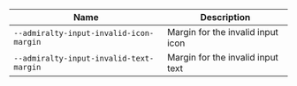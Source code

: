 
| Name | Description |
| --- | --- |
| `--admiralty-input-invalid-icon-margin` | Margin for the invalid input icon |
| `--admiralty-input-invalid-text-margin` | Margin for the invalid input text |

